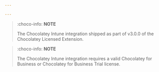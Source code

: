 ---

---

> :choco-info: **NOTE**
>
> The Chocolatey Intune integration shipped as part of v3.0.0 of the Chocolatey Licensed Extension.

> :choco-info: **NOTE**
>
> The Chocolatey Intune integration requires a valid Chocolatey for Business or Chocolatey for Business Trial license.
